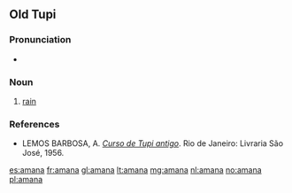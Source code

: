==Old Tupi==

===Pronunciation===
* {{IPA|/ãˈmãna/|lang=tpw}}

===Noun===
{{head|tpw|noun}}

# [[rain]]

===References===
* LEMOS BARBOSA, A. ''[http://biblio.etnolinguistica.org/barbosa-1956-curso Curso de Tupi antigo]''. Rio de Janeiro: Livraria São José, 1956.

[[es:amana]]
[[fr:amana]]
[[gl:amana]]
[[lt:amana]]
[[mg:amana]]
[[nl:amana]]
[[no:amana]]
[[pl:amana]]